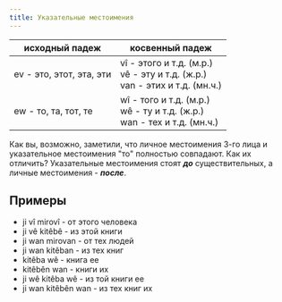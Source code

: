 ```yaml
---
title: Указательные местоимения
---
```


|исходный падеж|косвенный падеж|
|-|-|
|ev - это, этот, эта, эти | vî - этого и т.д. (м.р.)<br/>vê - эту и т.д. (ж.р.)<br/>van - этих и т.д. (мн.ч.)|
|ew - то, та, тот, те|wî - того и т.д. (м.р.)<br/>wê - ту и т.д. (ж.р.)<br/>wan - тех и т.д. (мн.ч.)|

Как вы, возможно, заметили, что личное местоимения 3-го лица и указательное местоимения "то" полностью совпадают. Как их отличить?
Указательные местоимения стоят ***до*** существительных, а личные местоимения - ***после***.

## Примеры

* ji vî mirovî - от этого человека
* ji vê kitêbê - из этой книги
* ji wan mirovan - от тех людей
* ji wan kitêban - из тех книг
* kitêba wê - книга ее
* kitêbên wan - книги их
* ji wê kitêba wê - из той книги ее
* ji wan kitêbên wan - из тех книг их
